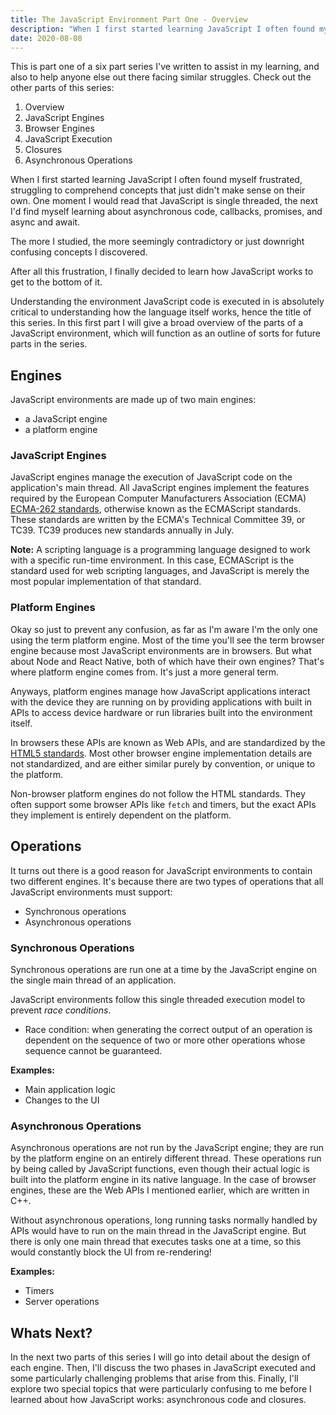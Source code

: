 ```yaml
---
title: The JavaScript Environment Part One - Overview
description: "When I first started learning JavaScript I often found myself frustrated, struggling to comprehend concepts that just didn't make sense on their own."
date: 2020-08-08
---
```


This is part one of a six part series I've written to assist in my learning, and also to help anyone else out there facing similar struggles. 
Check out the other parts of this series:

1. Overview
2. <Link to='/posts/javascript-environment-part-two'>JavaScript Engines</Link>
3. <Link to='/posts/javascript-environment-part-three'>Browser Engines</Link>
4. <Link to='/posts/javascript-environment-part-four'>JavaScript Execution</Link>
5. <Link to='/posts/javascript-environment-part-five'>Closures</Link>
6. <Link to='/posts/javascript-environment-part-six'>Asynchronous Operations</Link>

When I first started learning JavaScript I often found myself frustrated, 
struggling to comprehend concepts that just didn't make sense on their own. 
One moment I would read that JavaScript is single threaded, the next I'd find myself learning about asynchronous code, callbacks, promises, and async and await.

The more I studied, the more seemingly contradictory or just downright confusing concepts I discovered.

After all this frustration, I finally decided to learn how JavaScript works to get to the bottom of it. 

Understanding the environment JavaScript code is executed in is absolutely critical to understanding how the language itself works, hence the title of this series.
In this first part I will give a broad overview of the parts of a JavaScript environment, which will function as an outline of sorts for future parts in the series.

## Engines

JavaScript environments are made up of two main engines:
- a JavaScript engine
- a platform engine

### JavaScript Engines

JavaScript engines manage the execution of JavaScript code on the application's main thread. 
All JavaScript engines implement the features required by the European Computer Manufacturers Association (ECMA) 
[ECMA-262 standards](https://www.ecma-international.org/publications/standards/Ecma-262.htm), 
otherwise known as the ECMAScript standards. These standards are written by the ECMA's Technical Committee 39, or TC39. TC39 produces new standards annually in July. 

**Note:** A scripting language is a programming language designed to work with a specific run-time environment. 
In this case, ECMAScript is the standard used for web scripting languages, and JavaScript is merely the most popular implementation of that standard. 

### Platform Engines

Okay so just to prevent any confusion, as far as I'm aware I'm the only one using the term platform engine. Most of the time you'll see the term browser engine because most JavaScript environments are in browsers.
But what about Node and React Native, both of which have their own engines? That's where platform engine comes from. It's just a more general term.

Anyways, platform engines manage how JavaScript applications interact with the device they are running on by providing applications with built in APIs to access device hardware or run libraries built into the environment itself.

In browsers these APIs are known as Web APIs, and are standardized by the [HTML5 standards](https://html.spec.whatwg.org/). 
Most other browser engine implementation details are not standardized, and are either similar purely by convention, or unique to the platform.

Non-browser platform engines do not follow the HTML standards. They often support some browser APIs like `fetch` and timers, but the exact APIs they implement is entirely dependent on the platform.

## Operations

It turns out there is a good reason for JavaScript environments to contain two different engines. 
It's because there are two types of operations that all JavaScript environments must support:
- Synchronous operations
- Asynchronous operations

### Synchronous Operations

Synchronous operations are run one at a time by the JavaScript engine on the single main thread of an application.

JavaScript environments follow this single threaded execution model to prevent *race conditions*. 
- Race condition: when generating the correct output of an operation is dependent on the sequence of two or more other operations whose sequence cannot be guaranteed.

**Examples:** 
- Main application logic
- Changes to the UI

### Asynchronous Operations

Asynchronous operations are not run by the JavaScript engine; they are run by the platform engine on an entirely different thread.
These operations run by being called by JavaScript functions, even though their actual logic is built into the platform engine in its native language. 
In the case of browser engines, these are the Web APIs I mentioned earlier, which are written in C++.

Without asynchronous operations, long running tasks normally handled by APIs would have to run on the main thread in the JavaScript engine. 
But there is only one main thread that executes tasks one at a time, so this would constantly block the UI from re-rendering!

**Examples:**
- Timers
- Server operations

## Whats Next?

In the next two parts of this series I will go into detail about the design of each engine. 
Then, I'll discuss the two phases in JavaScript executed and some particularly challenging problems that arise from this.
Finally, I'll explore two special topics that were particularly confusing to me before I learned about how JavaScript works: asynchronous code and closures.
